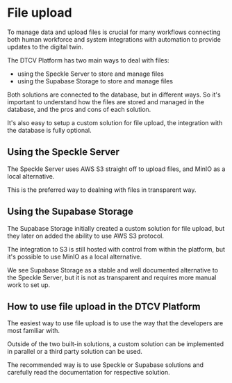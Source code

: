 # File upload

To manage data and upload files is crucial for many workflows connecting both human workforce and system integrations with automation to provide updates to the digital twin.

The DTCV Platform has two main ways to deal with files:

- using the Speckle Server to store and manage files
- using the Supabase Storage to store and manage files

Both solutions are connected to the database, but in different ways. So it's important to understand how the files are stored and managed in the database, and the pros and cons of each solution.

It's also easy to setup a custom solution for file upload, the integration with the database is fully optional.

## Using the Speckle Server

The Speckle Server uses AWS S3 straight off to upload files, and MinIO as a local alternative.

This is the preferred way to dealning with files in transparent way.

## Using the Supabase Storage

The Supabase Storage initially created a custom solution for file upload, but they later on added the ability to use AWS S3 protocol.

The integration to S3 is still hosted with control from within the platform, but it's possible to use MinIO as a local alternative.

We see Supabase Storage as a stable and well documented alternative to the Speckle Server, but it is not as transparent and requires more manual work to set up.

## How to use file upload in the DTCV Platform

The easiest way to use file upload is to use the way that the developers are most familiar with.

Outside of the two built-in solutions, a custom solution can be implemented in parallel or a third party solution can be used.

The recommended way is to use Speckle or Supabase solutions and carefully read the documentation for respective solution.
